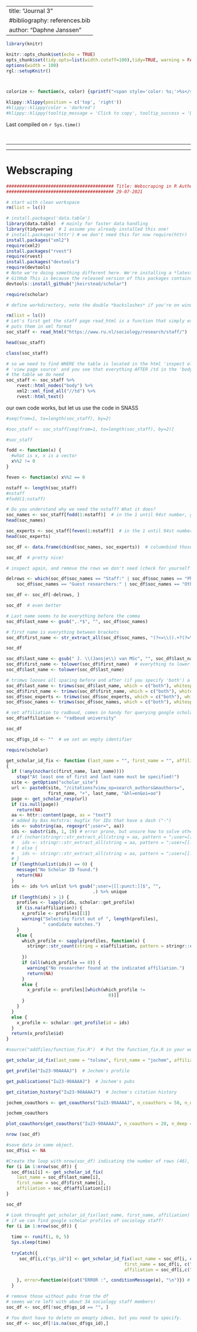 
---
title: "Journal 3"
#bibliography: references.bib
author: "Daphne Janssen"
---



```r
library(knitr)

knitr::opts_chunk$set(echo = TRUE)
opts_chunk$set(tidy.opts=list(width.cutoff=100),tidy=TRUE, warning = FALSE, message = FALSE,comment = "#>", cache=TRUE, class.source=c("test"), class.output=c("test2"))
options(width = 100)
rgl::setupKnitr()



colorize <- function(x, color) {sprintf("<span style='color: %s;'>%s</span>", color, x) }

```

```r
klippy::klippy(position = c('top', 'right'))
#klippy::klippy(color = 'darkred')
#klippy::klippy(tooltip_message = 'Click to copy', tooltip_success = 'Done')
```

Last compiled on `r Sys.time()`

<!---
Last compiled on `r format(Sys.time(), '%B, %Y')`
--->


<br>

----

---

# Webscraping

```r
######################################### Title: Webscraping in R Author: Bas Hofstra Version:
######################################### 29-07-2021

# start with clean workspace
rm(list = ls())

# install.packages('data.table')
library(data.table)  # mainly for faster data handling
library(tidyverse)  # I assume you already installed this one!
# install.packages('httr') # we don't need this for now require(httr)
install.packages("xml2")
require(xml2)
install.packages("rvest")
require(rvest)
install.packages("devtools")
require(devtools)
# Note we're doing something different here. We're installing a *latest* version directly from
# GitHub This is because the released version of this packages contains some errors!
devtools::install_github("jkeirstead/scholar")

require(scholar)

# define workdirectory, note the double *backslashes* if you're on windows setwd('/yourpathhere)'
```

```r
rm(list = ls())
# Let's first get the staff page read_html is a function that simply extracts html webpages and
# puts them in xml format
soc_staff <- read_html("https://www.ru.nl/sociology/research/staff/")

head(soc_staff)

class(soc_staff)
```
```r
# so we need to find WHERE the table is located in the html 'inspect element' in mozilla firefox or
# 'view page source' and you see that everything AFTER /td in the 'body' of the page seems to be
# the table we do need
soc_staff <- soc_staff %>%
    rvest::html_nodes("body") %>%
    xml2::xml_find_all("//td") %>%
    rvest::html_text()
```

our own code works, but let us use the code in SNASS
```r
#seq(from=1, to=length(soc_staff), by=2)

#soc_staff <- soc_staff[seq(from=1, to=length(soc_staff), by=2)]

#soc_staff
```

```r
fodd <- function(x) {
  #what is x, x is a vector
  x%%2 != 0
}

feven <- function(x) x%%2 == 0

nstaff <- length(soc_staff)
#nstaff
#fodd(1:nstaff)

# Do you understand why we need the nstaff? What it does?
soc_names <- soc_staff[fodd(1:nstaff)]  # in the 1 until 94st number, get the odd elements
head(soc_names)
```

```r
soc_experts <- soc_staff[feven(1:nstaff)]  # in the 1 until 94st number, get the even elements
head(soc_experts)
```

```r
soc_df <- data.frame(cbind(soc_names, soc_experts))  # columnbind those and we have a DF for soc staff!
```

```r
soc_df  # pretty nice!
```
```r
# inspect again, and remove the rows we don't need (check for yourself to be certain!)

delrows <- which(soc_df$soc_names == "Staff:" | soc_df$soc_names == "PhD:" | soc_df$soc_names == "External PhD:" |
    soc_df$soc_names == "Guest researchers:" | soc_df$soc_names == "Other researchers:")

soc_df <- soc_df[-delrows, ]
```

```r
soc_df  # even better
```

```r
# Last name seems to be everything before the comma
soc_df$last_name <- gsub(",.*$", "", soc_df$soc_names)

# first name is everything between brackets
soc_df$first_name <- str_extract_all(soc_df$soc_names, "(?<=\\().+?(?=\\))", simplify = TRUE)

soc_df
```

```r
soc_df$last_name <- gsub(" J. \\(Jansje\\) van MSc", "", soc_df$last_name)
soc_df$first_name <- tolower(soc_df$first_name)  # everything to lower!
soc_df$last_name <- tolower(soc_df$last_name)
```

```r
# trimws looses all spacing before and after (if you specify 'both') a character string
soc_df$last_name <- trimws(soc_df$last_name, which = c("both"), whitespace = "[ \t\r\n]")
soc_df$first_name <- trimws(soc_df$first_name, which = c("both"), whitespace = "[ \t\r\n]")
soc_df$soc_experts <- trimws(soc_df$soc_experts, which = c("both"), whitespace = "[ \t\r\n]")
soc_df$soc_names <- trimws(soc_df$soc_names, which = c("both"), whitespace = "[ \t\r\n]")
```

```r
# set affiliation to radboud, comes in handy for querying google scholar
soc_df$affiliation <- "radboud university"

soc_df
```


```r
soc_df$gs_id <- ""  # we set an empty identifier
```


```r
require(scholar)

get_scholar_id_fix <- function (last_name = "", first_name = "", affiliation = NA)
{
  if (!any(nzchar(c(first_name, last_name))))
    stop("At least one of first and last name must be specified!")
  site <- getOption("scholar_site")
  url <- paste0(site, "/citations?view_op=search_authors&mauthors=",
                first_name, "+", last_name, "&hl=en&oi=ao")
  page <- get_scholar_resp(url)
  if (is.null(page))
    return(NA)
  aa <- httr::content(page, as = "text")
  # added by Bas Hofstra: bugfix for IDs that have a dash ("-")
  ids <- substring(aa, regexpr(";user=", aa))
  ids <- substr(ids, 1, 19) # error prone, but unsure how to solve otherwise
  # if (nchar(stringr::str_extract_all(string = aa, pattern = ";user=[[:alnum:]]+[[:punct:]]")[[1]][1]) < 18) {
  #   ids <- stringr::str_extract_all(string = aa, pattern = ";user=[[:alnum:]]+[[:punct:]]+[[:alnum:]]+[[:punct:]]")
  # } else {
  #   ids <- stringr::str_extract_all(string = aa, pattern = ";user=[[:alnum:]]+[[:punct:]]")
  # }
  if (length(unlist(ids)) == 0) {
    message("No Scholar ID found.")
    return(NA)
  }
  ids <- ids %>% unlist %>% gsub(";user=|[[:punct:]]$", "",
                                 .) %>% unique
  if (length(ids) > 1) {
    profiles <- lapply(ids, scholar::get_profile)
    if (is.na(affiliation)) {
      x_profile <- profiles[[1]]
      warning("Selecting first out of ", length(profiles),
              " candidate matches.")
    }
    else {
      which_profile <- sapply(profiles, function(x) {
        stringr::str_count(string = x$affiliation, pattern = stringr::coll(affiliation,
                                                                           ignore_case = TRUE))
      })
      if (all(which_profile == 0)) {
        warning("No researcher found at the indicated affiliation.")
        return(NA)
      }
      else {
        x_profile <- profiles[[which(which_profile !=
                                       0)]]
      }
    }
  }
  else {
    x_profile <- scholar::get_profile(id = ids)
  }
  return(x_profile$id)
}
```

```r
#source("addfiles/function_fix.R")  # Put the function_fix.R in your working directory, we need this first line.

get_scholar_id_fix(last_name = "tolsma", first_name = "jochem", affiliation = "radboud university")
```
```r
get_profile("Iu23-90AAAAJ")  # Jochem's profile
```

```r
get_publications("Iu23-90AAAAJ")  # Jochem's pubs
```
```r
get_citation_history("Iu23-90AAAAJ")  # Jochem's citation history
```
```r
jochem_coauthors <- get_coauthors("Iu23-90AAAAJ", n_coauthors = 50, n_deep = 1)  # Jochem's collaborators and their co-authors!

jochem_coauthors
```

```r
plot_coauthors(get_coauthors("Iu23-90AAAAJ", n_coauthors = 20, n_deep = 1), size_labels = 2)  # Doesn't look like much yet, but we'll make it prettier later.
```


```r

nrow (soc_df)

#save data in some object.
soc_df$si <- NA

#Create the loop with nrow(soc_df) indicating the number of rows (46), saving the google scholar id's in the variable si in the dataset soc_df. 
for (i in 1:nrow(soc_df)) {
  soc_df$si[i] <- get_scholar_id_fix(
    last_name = soc_df$last_name[i], 
    first_name = soc_df$first_name[i], 
    affiliation = soc_df$affiliation[i])
}

soc_df
```
```r
# Look throught get_scholar_id_fix(last_name, first_name, affiliation) 
# if we can find google scholar profiles of sociology staff!
for (i in 1:nrow(soc_df)) {
  
  time <- runif(1, 0, 5)
  Sys.sleep(time)
  
  tryCatch({
     soc_df[i,c("gs_id")] <- get_scholar_id_fix(last_name = soc_df[i, c("last_name")], # so search on last_name of staff (third column)
                                             first_name = soc_df[i, c("first_name")],  # search on first_name of staff (fourth column)
                                             affiliation = soc_df[i,c("affiliation")]) # search on affiliation of each staff (fifth column)

    }, error=function(e){cat("ERROR :", conditionMessage(e), "\n")}) # continue on error, but print the error
  }

# remove those without pubs from the df
# seems we're left with about 34 sociology staff members!
soc_df <- soc_df[!soc_df$gs_id == "", ]

# You dont have to delete on emopty ideas, but you need to specify. 
soc_df <- soc_df[!is.na(soc_df$gs_id),]
```


